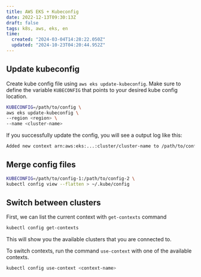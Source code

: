 ```yaml
---
title: AWS EKS + Kubeconfig
date: 2022-12-13T09:30:13Z
draft: false
tags: k8s, aws, eks, en
time:
  created: "2024-03-04T14:28:22.050Z"
  updated: "2024-10-23T04:20:44.952Z"
---
```


## Update kubeconfig

Create kube config file using `aws eks update-kubeconfig`. Make sure to define the variable `KUBECONFIG` that points to your desired kube config location.

```bash
KUBECONFIG=/path/to/config \
aws eks update-kubeconfig \
--region <region> \
--name <cluster-name>
```

If you successfully update the config, you will see a output log like this:

```bash
Added new context arn:aws:eks:...:cluster/cluster-name to /path/to/config
```

## Merge config files

```bash
KUBECONFIG=/path/to/config-1:/path/to/config-2 \
kubectl config view --flatten > ~/.kube/config
```

## Switch between clusters

First, we can list the current context with `get-contexts` command

```bash
kubectl config get-contexts
```

This will show you the available clusters that you are connected to.

To switch contexts, run the command `use-context` with one of the available contexts.

```bash
kubectl config use-context <context-name>
```

